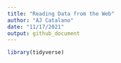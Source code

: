 ```yaml
---
title: "Reading Data from the Web"
author: "AJ Catalano"
date: "11/17/2021"
output: github_document
---
```


```r
library(tidyverse)
```

